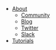 - [About](/about)
  - [Community](/community)
  - [Blog](/blog)
  - [Twitter](https://twitter.com/wpgraphql)
  - [Slack](https://join.slack.com/t/wp-graphql/shared_invite/zt-3vloo60z-PpJV2PFIwEathWDOxCTTLA)
- [Tutorials](/tutorials)

